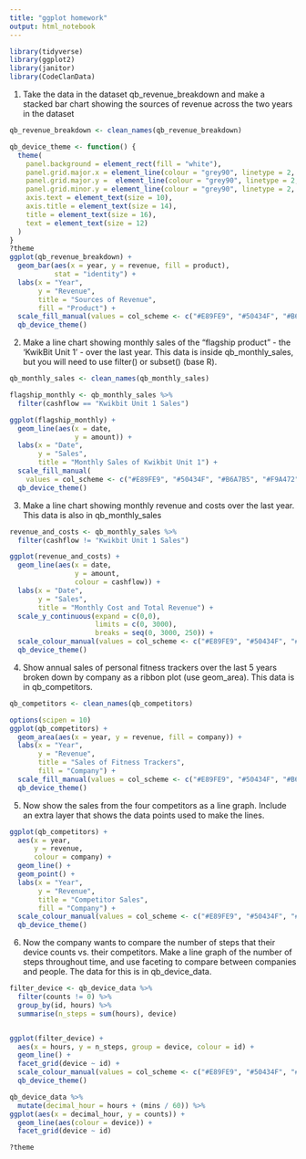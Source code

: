 ```yaml
---
title: "ggplot homework"
output: html_notebook
---
```


```r
library(tidyverse)
library(ggplot2)
library(janitor)
library(CodeClanData)
```

1. Take the data in the dataset qb_revenue_breakdown and make a stacked bar chart showing the sources of revenue across the two years in the dataset
```r
qb_revenue_breakdown <- clean_names(qb_revenue_breakdown)

qb_device_theme <- function() {
  theme(
    panel.background = element_rect(fill = "white"),
    panel.grid.major.x = element_line(colour = "grey90", linetype = 2, size = 0.5),
    panel.grid.major.y =  element_line(colour = "grey90", linetype = 2, size = 0.5),
    panel.grid.minor.y = element_line(colour = "grey90", linetype = 2, size = 0.5),
    axis.text = element_text(size = 10),
    axis.title = element_text(size = 14),
    title = element_text(size = 16),
    text = element_text(size = 12)
  )
}
?theme
ggplot(qb_revenue_breakdown) +
  geom_bar(aes(x = year, y = revenue, fill = product), 
           stat = "identity") +
  labs(x = "Year",
       y = "Revenue",
       title = "Sources of Revenue",
       fill = "Product") +
  scale_fill_manual(values = col_scheme <- c("#E89FE9", "#50434F", "#B6A7B5", "#F9A472", "#BD7040")) +
  qb_device_theme()
```

2. Make a line chart showing monthly sales of the “flagship product” - the ‘KwikBit Unit 1’ - over the last year. This data is inside qb_monthly_sales, but you will need to use filter() or subset() (base R).

```r
qb_monthly_sales <- clean_names(qb_monthly_sales)

flagship_monthly <- qb_monthly_sales %>% 
  filter(cashflow == "Kwikbit Unit 1 Sales")

ggplot(flagship_monthly) +
  geom_line(aes(x = date,
                y = amount)) +
  labs(x = "Date",
       y = "Sales",
       title = "Monthly Sales of Kwikbit Unit 1") +
  scale_fill_manual(
    values = col_scheme <- c("#E89FE9", "#50434F", "#B6A7B5", "#F9A472", "#BD7040")) +
  qb_device_theme()
```
3. Make a line chart showing monthly revenue and costs over the last year. This data is also in qb_monthly_sales

```r
revenue_and_costs <- qb_monthly_sales %>% 
  filter(cashflow != "Kwikbit Unit 1 Sales")

ggplot(revenue_and_costs) +
  geom_line(aes(x = date,
                y = amount,
                colour = cashflow)) +
  labs(x = "Date",
       y = "Sales",
       title = "Monthly Cost and Total Revenue") +
  scale_y_continuous(expand = c(0,0),
                     limits = c(0, 3000),
                     breaks = seq(0, 3000, 250)) +
  scale_colour_manual(values = col_scheme <- c("#E89FE9", "#50434F", "#B6A7B5", "#F9A472", "#BD7040")) +
  qb_device_theme()
```
4. Show annual sales of personal fitness trackers over the last 5 years broken down by company as a ribbon plot (use geom_area). This data is in qb_competitors.

```r
qb_competitors <- clean_names(qb_competitors)

options(scipen = 10)
ggplot(qb_competitors) +
  geom_area(aes(x = year, y = revenue, fill = company)) +
  labs(x = "Year",
       y = "Revenue",
       title = "Sales of Fitness Trackers",
       fill = "Company") +
  scale_fill_manual(values = col_scheme <- c("#E89FE9", "#50434F", "#B6A7B5", "#F9A472", "#BD7040")) +
  qb_device_theme()
```

5. Now show the sales from the four competitors as a line graph. Include an extra layer that shows the data points used to make the lines.

```r
ggplot(qb_competitors) +
  aes(x = year,
      y = revenue,
      colour = company) +
  geom_line() +
  geom_point() +
  labs(x = "Year",
       y = "Revenue",
       title = "Competitor Sales",
       fill = "Company") + 
  scale_colour_manual(values = col_scheme <- c("#E89FE9", "#50434F", "#B6A7B5", "#F9A472", "#BD7040")) +
  qb_device_theme()
```
6. Now the company wants to compare the number of steps that their device counts vs. their competitors. Make a line graph of the number of steps throughout time, and use faceting to compare between companies and people. The data for this is in qb_device_data.


```r
filter_device <- qb_device_data %>% 
  filter(counts != 0) %>% 
  group_by(id, hours) %>% 
  summarise(n_steps = sum(hours), device)


ggplot(filter_device) +
  aes(x = hours, y = n_steps, group = device, colour = id) +
  geom_line() +
  facet_grid(device ~ id) +
  scale_colour_manual(values = col_scheme <- c("#E89FE9", "#50434F", "#B6A7B5", "#F9A472", "#BD7040")) +
  qb_device_theme()
```

```r
qb_device_data %>% 
  mutate(decimal_hour = hours + (mins / 60)) %>% 
ggplot(aes(x = decimal_hour, y = counts)) +
  geom_line(aes(colour = device)) +
  facet_grid(device ~ id)

?theme
```

